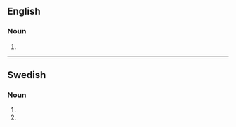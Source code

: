 {{also|Armbands}}

==English==

===Noun===
{{head|en|noun form}}

# {{plural of|armband|lang=en}}

----

==Swedish==

===Noun===
{{head|sv|noun form}}

# {{sv-noun-form-indef-gen|armband}}
# {{sv-noun-form-indef-gen-pl|armband}}